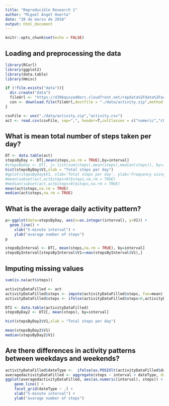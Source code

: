 ```yaml
---
title: "Reproducible Research 1"
author: "Miguel Angel Huerta"
date: "20 de marzo de 2018"
output: html_document
---
```


```r
knitr::opts_chunk$set(echo = FALSE)
```
## Loading and preprocessing the data

```r

library(RCurl)
library(ggplot2)
library(data.table)
library(Hmisc)

if (!file.exists("data")){
  dir.create("data")
  fileUrl <- "https://d396qusza40orc.cloudfront.net/repdata%2Fdata%2Factivity.zip"
  con <- download.file(fileUrl,destfile = "./data/activity.zip",method = "libcurl")
}

csvFile <- unz("./data/activity.zip","activity.csv")
act <- read.csv(csvFile, sep=",", header=T,colClasses = c("numeric","character","character"),stringsAsFactors = TRUE)
```

## What is mean total number of steps taken per day?

```r
DT <- data.table(act)
stepsByDay <- DT[,mean(steps,na.rm = TRUE),by=interval]
#stepsByDay <- DT[, j= list(sum(steps),mean(steps),median(steps)), by=interval]
hist(stepsByDay$V1,xlab = "Total steps per day")
#qplot(stepsByDay$V1, xlab='Total steps per day', ylab='Frequency using binwith 500', binwidth=500)
#mean(subset(act,act$steps>0)$steps,na.rm = TRUE)
#median(subset(act,act$steps>0)$steps,na.rm = TRUE)
mean(act$steps,na.rm = TRUE)
median(act$steps,na.rm = TRUE)
```

## What is the average daily activity pattern?
```r
p<-ggplot(data=stepsByDay, aes(x=as.integer(interval), y=V1)) +
  geom_line() +
    xlab("5-minute interval") + 
    ylab("avarage number of steps")
p

stepsByInterval <- DT[, mean(steps,na.rm = TRUE), by=interval]
stepsByInterval[stepsByInterval$V1==max(stepsByInterval$V1),]

```

## Imputing missing values
```r

sum(is.na(act$steps))

activityDataFilled <- act
activityDataFilled$steps <- impute(activityDataFilled$steps, fun=mean)
activityDataFilled$steps <- ifelse(activityDataFilled$steps>0,activityDataFilled$steps,mean(activityDataFilled$steps,na.rm = TRUE))

DT2 <- data.table(activityDataFilled)
stepsByDay2 <- DT2[, mean(steps), by=interval]

hist(stepsByDay2$V1,xlab = "Total steps per day")

mean(stepsByDay2$V1)
median(stepsByDay2$V1)
```
## Are there differences in activity patterns between weekdays and weekends?

```r
activityDataFilled$dateType <-  ifelse(as.POSIXlt(activityDataFilled$date)$wday %in% c(0,6), 'weekend', 'weekday')
averagedactivityDataFilled <- aggregate(steps ~ interval + dateType, data=activityDataFilled, mean)
ggplot(averagedactivityDataFilled, aes(as.numeric(interval), steps)) + 
    geom_line() + 
    facet_grid(dateType ~ .) +
    xlab("5-minute interval") + 
    ylab("avarage number of steps")
```
